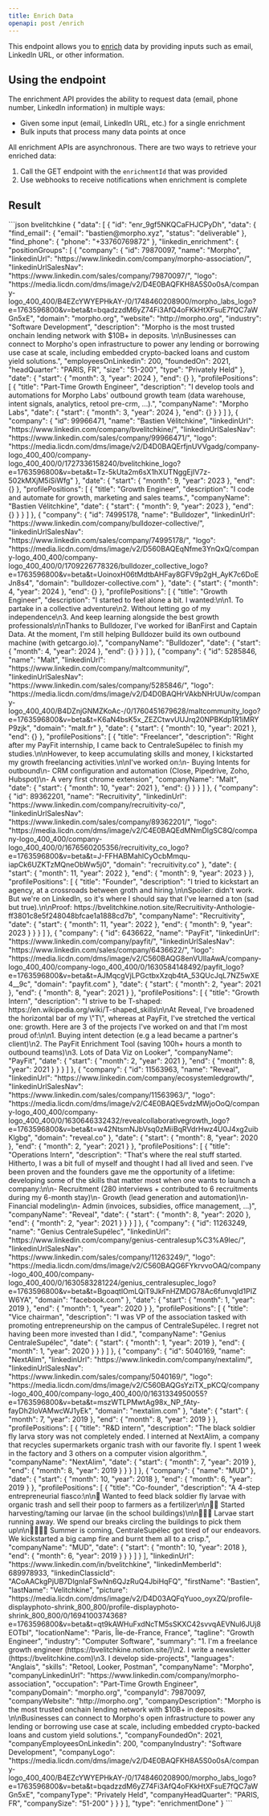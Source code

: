 ```yaml
---
title: Enrich Data
openapi: post /enrich
---
```


This endpoint allows you to [enrich](/api-reference/objects-definitions/enrich) data by providing inputs such as email, LinkedIn URL, or other information.

## Using the endpoint

The enrichment API provides the ability to request data (email, phone number, LinkedIn information) in multiple ways:

- Given some input (email, LinkedIn URL, etc.) for a single enrichment
- Bulk inputs that process many data points at once

All enrichment APIs are asynchronous. There are two ways to retrieve your enriched data:

1. Call the GET endpoint with the `enrichmentId` that was provided
2. Use webhooks to receive notifications when enrichment is complete

## Result

<Accordion title="Sample response">
    ```json bvelitchkine
    {
        "data": [
            {
                "id": "enr_9gf5NKQCaFHJCPyDh",
                "data": {
                    "find_email": {
                    "email": "bastien@morpho.xyz",
                    "status": "deliverable"
                    },
                    "find_phone": {
                    "phone": "+33760769872"
                    },
                    "linkedin_enrichment": {
                    "positionGroups": [
                        {
                        "company": {
                            "id": 79870097,
                            "name": "Morpho",
                            "linkedinUrl": "https://www.linkedin.com/company/morpho-association/",
                            "linkedinUrlSalesNav": "https://www.linkedin.com/sales/company/79870097/",
                            "logo": "https://media.licdn.com/dms/image/v2/D4E0BAQFKH8A5S0o0sA/company-logo_400_400/B4EZcYWYEPHkAY-/0/1748460208900/morpho_labs_logo?e=1763596800&v=beta&t=bqadzzdM6yZ74Fi3AfQ4oFKkHtXFsuE7fQC7aWGn5xE",
                            "domain": "morpho.org",
                            "website": "http://morpho.org",
                            "industry": "Software Development",
                            "description": "Morpho is the most trusted onchain lending network with $10B+ in deposits. \n\nBusinesses can connect to Morpho's open infrastructure to power any lending or borrowing use case at scale, including embedded crypto-backed loans and custom yield solutions.",
                            "employeesOnLinkedin": 200,
                            "foundedOn": 2021,
                            "headQuarter": "PARIS, FR",
                            "size": "51-200",
                            "type": "Privately Held"
                        },
                        "date": {
                            "start": {
                            "month": 3,
                            "year": 2024
                            },
                            "end": {}
                        },
                        "profilePositions": [
                            {
                            "title": "Part-Time Growth Engineer",
                            "description": "I develop tools and automations for Morpho Labs' outbound growth team (data warehouse, intent signals, analytics, retool pre-crm, ...).",
                            "companyName": "Morpho Labs",
                            "date": {
                                "start": {
                                "month": 3,
                                "year": 2024
                                },
                                "end": {}
                            }
                            }
                        ]
                        },
                        {
                        "company": {
                            "id": 99966471,
                            "name": "Bastien Vélitchkine",
                            "linkedinUrl": "https://www.linkedin.com/company/bvelitchkine/",
                            "linkedinUrlSalesNav": "https://www.linkedin.com/sales/company/99966471/",
                            "logo": "https://media.licdn.com/dms/image/v2/D4D0BAQErfjnUVVgadg/company-logo_400_400/company-logo_400_400/0/1727336158240/bvelitchkine_logo?e=1763596800&v=beta&t=Tz-5kUta2m6sX1hXUTNggEjIV7z-502kMXjM5iSiWfg"
                        },
                        "date": {
                            "start": {
                            "month": 9,
                            "year": 2023
                            },
                            "end": {}
                        },
                        "profilePositions": [
                            {
                            "title": "Growth Engineer",
                            "description": "I code and automate for growth, marketing and sales teams.",
                            "companyName": "Bastien Vélitchkine",
                            "date": {
                                "start": {
                                "month": 9,
                                "year": 2023
                                },
                                "end": {}
                            }
                            }
                        ]
                        },
                        {
                        "company": {
                            "id": 74995178,
                            "name": "Bulldozer",
                            "linkedinUrl": "https://www.linkedin.com/company/bulldozer-collective/",
                            "linkedinUrlSalesNav": "https://www.linkedin.com/sales/company/74995178/",
                            "logo": "https://media.licdn.com/dms/image/v2/D560BAQEqNfme3YnQxQ/company-logo_400_400/company-logo_400_400/0/1709226778326/bulldozer_collective_logo?e=1763596800&v=beta&t=UoinoxH06tMdtbAHFay8GFV9p2gH_AyK7c6DoEJn8s4",
                            "domain": "bulldozer-collective.com"
                        },
                        "date": {
                            "start": {
                            "month": 4,
                            "year": 2024
                            },
                            "end": {}
                        },
                        "profilePositions": [
                            {
                            "title": "Growth Engineer",
                            "description": "I started to feel alone a bit. I wanted:\n\n1. To partake in a collective adventure\n2. Without letting go of my independence\n3. And keep learning alongside the best growth professionals\n\nThanks to Bulldozer, I've worked for iBanFirst and Captain Data. At the moment, I'm still helping Bulldozer build its own outbound machine (with getcargo.io).",
                            "companyName": "Bulldozer",
                            "date": {
                                "start": {
                                "month": 4,
                                "year": 2024
                                },
                                "end": {}
                            }
                            }
                        ]
                        },
                        {
                        "company": {
                            "id": 5285846,
                            "name": "Malt",
                            "linkedinUrl": "https://www.linkedin.com/company/maltcommunity/",
                            "linkedinUrlSalesNav": "https://www.linkedin.com/sales/company/5285846/",
                            "logo": "https://media.licdn.com/dms/image/v2/D4D0BAQHrVAkbNHrUUw/company-logo_400_400/B4DZnjGNMZKoAc-/0/1760451679628/maltcommunity_logo?e=1763596800&v=beta&t=K6aN4bsK5x_ZEZCtwvUUJrq20NPBKdp1R1iMRYP9zjk",
                            "domain": "malt.fr"
                        },
                        "date": {
                            "start": {
                            "month": 10,
                            "year": 2021
                            },
                            "end": {}
                        },
                        "profilePositions": [
                            {
                            "title": "Freelancer",
                            "description": "Right after my PayFit internship, I came back to CentraleSupélec to finish my studies.\n\nHowever, to keep accumulating skills and money, I kickstarted my growth freelancing activities.\n\nI've worked on:\n- Buying Intents for outbound\n- CRM configuration and automation (Close, Pipedrive, Zoho, Hubspot)\n- A very first chrome extension",
                            "companyName": "Malt",
                            "date": {
                                "start": {
                                "month": 10,
                                "year": 2021
                                },
                                "end": {}
                            }
                            }
                        ]
                        },
                        {
                        "company": {
                            "id": 89362201,
                            "name": "Recruitivity",
                            "linkedinUrl": "https://www.linkedin.com/company/recruitivity-co/",
                            "linkedinUrlSalesNav": "https://www.linkedin.com/sales/company/89362201/",
                            "logo": "https://media.licdn.com/dms/image/v2/C4E0BAQEdMNmDlgSC8Q/company-logo_400_400/company-logo_400_400/0/1676560205356/recruitivity_co_logo?e=1763596800&v=beta&t=J-FFHABMahlCyOcbMmqu-iapCk6UZKTzMQneObWw5j0",
                            "domain": "recruitivity.co"
                        },
                        "date": {
                            "start": {
                            "month": 11,
                            "year": 2022
                            },
                            "end": {
                            "month": 9,
                            "year": 2023
                            }
                        },
                        "profilePositions": [
                            {
                            "title": "Founder",
                            "description": "I tried to kickstart an agency, at a crossroads between groth and hiring.\n\nSpoiler: didn't work. But we're on LinkedIn, so it's where I should say that I've learned a ton (sad but true).\n\nProof: https://bvelitchkine.notion.site/Recruitivity-Anthologie-ff3801c8e5f248048bfcae1a1888cd7b",
                            "companyName": "Recruitivity",
                            "date": {
                                "start": {
                                "month": 11,
                                "year": 2022
                                },
                                "end": {
                                "month": 9,
                                "year": 2023
                                }
                            }
                            }
                        ]
                        },
                        {
                        "company": {
                            "id": 6436622,
                            "name": "PayFit",
                            "linkedinUrl": "https://www.linkedin.com/company/payfit/",
                            "linkedinUrlSalesNav": "https://www.linkedin.com/sales/company/6436622/",
                            "logo": "https://media.licdn.com/dms/image/v2/C560BAQG8enVUlIaAwA/company-logo_400_400/company-logo_400_400/0/1630584148492/payfit_logo?e=1763596800&v=beta&t=AJMqcgVjLPGctbxXzqb4tA_53QUcJqL7NZ5wXE4__9c",
                            "domain": "payfit.com"
                        },
                        "date": {
                            "start": {
                            "month": 2,
                            "year": 2021
                            },
                            "end": {
                            "month": 8,
                            "year": 2021
                            }
                        },
                        "profilePositions": [
                            {
                            "title": "Growth Intern",
                            "description": "I strive to be T-shaped: https://en.wikipedia.org/wiki/T-shaped_skills\n\nAt Reveal, I've broadened the horizontal bar of my \"T\", whereas at PayFit, I've stretched the vertical one: growth. Here are 3 of the projects I've worked on and that I'm most proud of:\n\n1. Buying intent detection (e.g a lead became a partner's client)\n2. The PayFit Enrichment Tool (saving 100h+ hours a month to outbound teams)\n3. Lots of Data Viz on Looker",
                            "companyName": "PayFit",
                            "date": {
                                "start": {
                                "month": 2,
                                "year": 2021
                                },
                                "end": {
                                "month": 8,
                                "year": 2021
                                }
                            }
                            }
                        ]
                        },
                        {
                        "company": {
                            "id": 11563963,
                            "name": "Reveal",
                            "linkedinUrl": "https://www.linkedin.com/company/ecosystemledgrowth/",
                            "linkedinUrlSalesNav": "https://www.linkedin.com/sales/company/11563963/",
                            "logo": "https://media.licdn.com/dms/image/v2/C4E0BAQE5vdzMWjoOoQ/company-logo_400_400/company-logo_400_400/0/1630646332432/revealcollaborativegrowth_logo?e=1763596800&v=beta&t=w42NtsmNJbVsq0zMiiBqRVdrHwz4U0J4xg2uibKlgbg",
                            "domain": "reveal.co"
                        },
                        "date": {
                            "start": {
                            "month": 8,
                            "year": 2020
                            },
                            "end": {
                            "month": 2,
                            "year": 2021
                            }
                        },
                        "profilePositions": [
                            {
                            "title": "Operations Intern",
                            "description": "That's where the real stuff started. Hitherto, I was a bit full of myself and thought I had all lived and seen. I've been proven and the founders gave me the opportunity of a lifetime: developing some of the skills that matter most when one wants to launch a company:\n\n- Recruitment (280 interviews + contributed to 6 recruitments during my 6-month stay)\n- Growth (lead generation and automation)\n- Financial modeling\n- Admin (invoices, subsidies, office management, ...)",
                            "companyName": "Reveal",
                            "date": {
                                "start": {
                                "month": 8,
                                "year": 2020
                                },
                                "end": {
                                "month": 2,
                                "year": 2021
                                }
                            }
                            }
                        ]
                        },
                        {
                        "company": {
                            "id": 11263249,
                            "name": "Genius CentraleSupélec",
                            "linkedinUrl": "https://www.linkedin.com/company/genius-centralesup%C3%A9lec/",
                            "linkedinUrlSalesNav": "https://www.linkedin.com/sales/company/11263249/",
                            "logo": "https://media.licdn.com/dms/image/v2/C560BAQG6FYkrvvoOAQ/company-logo_400_400/company-logo_400_400/0/1630583281224/genius_centralesuplec_logo?e=1763596800&v=beta&t=BgoaqtlOmLQiT9JkFnHZMDG78Ac6funvqId1PIZW6YA",
                            "domain": "facebook.com"
                        },
                        "date": {
                            "start": {
                            "month": 1,
                            "year": 2019
                            },
                            "end": {
                            "month": 1,
                            "year": 2020
                            }
                        },
                        "profilePositions": [
                            {
                            "title": "Vice chairman",
                            "description": "I was VP of the association tasked with promoting entrepreneurship on the campus of CentraleSupélec. I regret not having been more invested than I did.",
                            "companyName": "Genius CentraleSupélec",
                            "date": {
                                "start": {
                                "month": 1,
                                "year": 2019
                                },
                                "end": {
                                "month": 1,
                                "year": 2020
                                }
                            }
                            }
                        ]
                        },
                        {
                        "company": {
                            "id": 5040169,
                            "name": "NextAlim",
                            "linkedinUrl": "https://www.linkedin.com/company/nextalim/",
                            "linkedinUrlSalesNav": "https://www.linkedin.com/sales/company/5040169/",
                            "logo": "https://media.licdn.com/dms/image/v2/C560BAQGsYziTX_pKCQ/company-logo_400_400/company-logo_400_400/0/1631334950055?e=1763596800&v=beta&t=mszWTLPMwtAg98x_NP_fAty-fayDh2IoVAMwcWJ1yEk",
                            "domain": "nextalim.com"
                        },
                        "date": {
                            "start": {
                            "month": 7,
                            "year": 2019
                            },
                            "end": {
                            "month": 8,
                            "year": 2019
                            }
                        },
                        "profilePositions": [
                            {
                            "title": "R&D intern",
                            "description": "The black soldier fly larva story was not completely ended. I interned at NextAlim, a company that recycles supermarkets organic trash with our favorite fly. I spent 1 week in the factory and 3 others on a computer vision algorithm.",
                            "companyName": "NextAlim",
                            "date": {
                                "start": {
                                "month": 7,
                                "year": 2019
                                },
                                "end": {
                                "month": 8,
                                "year": 2019
                                }
                            }
                            }
                        ]
                        },
                        {
                        "company": {
                            "name": "MUD"
                        },
                        "date": {
                            "start": {
                            "month": 10,
                            "year": 2018
                            },
                            "end": {
                            "month": 6,
                            "year": 2019
                            }
                        },
                        "profilePositions": [
                            {
                            "title": "Co-founder",
                            "description": "A 4-step entrepreneurial fiasco:\n\n🤡 Wanted to feed black soldier fly larvae with organic trash and sell their poop to farmers as a fertilizer\n\n🤡🤡 Started harvesting/taming our larvae (in the school buildings)\n\n🤡🤡🤡 Larvae start running away. We spend our breaks circling the buildings to pick them up\n\n🤡🤡🤡🤡 Summer is coming, CentraleSupélec got tired of our endeavors. We kickstarted a big camp fire and burnt them all to a crisp.",
                            "companyName": "MUD",
                            "date": {
                                "start": {
                                "month": 10,
                                "year": 2018
                                },
                                "end": {
                                "month": 6,
                                "year": 2019
                                }
                            }
                            }
                        ]
                        }
                    ],
                    "linkedinUrl": "https://www.linkedin.com/in/bvelitchkine",
                    "linkedinMemberId": 689978933,
                    "linkedinClassicId": "ACoAACkgPjUB7DlgnIaFSwNn6QJzRuQ4JbiHqFQ",
                    "firstName": "Bastien",
                    "lastName": "Velitchkine",
                    "picture": "https://media.licdn.com/dms/image/v2/D4D03AQFqYuoo_oyxZQ/profile-displayphoto-shrink_800_800/profile-displayphoto-shrink_800_800/0/1694100374368?e=1763596800&v=beta&t=qt9kAWHuFxdNcTM5sSKXC42svvqAEVNul6JUj8EOTbI",
                    "locationName": "Paris, Île-de-France, France",
                    "tagline": "Growth Engineer",
                    "industry": "Computer Software",
                    "summary": "1. I'm a freelance growth engineer (https://bvelitchkine.notion.site/)\n2. I write a newsletter (https://bvelitchkine.com)\n3. I develop side-projects",
                    "languages": "Anglais",
                    "skills": "Retool, Looker, Postman",
                    "companyName": "Morpho",
                    "companyLinkedinUrl": "https://www.linkedin.com/company/morpho-association",
                    "occupation": "Part-Time Growth Engineer",
                    "companyDomain": "morpho.org",
                    "companyId": 79870097,
                    "companyWebsite": "http://morpho.org",
                    "companyDescription": "Morpho is the most trusted onchain lending network with $10B+ in deposits. \n\nBusinesses can connect to Morpho's open infrastructure to power any lending or borrowing use case at scale, including embedded crypto-backed loans and custom yield solutions.",
                    "companyFoundedOn": 2021,
                    "companyEmployeesOnLinkedin": 200,
                    "companyIndustry": "Software Development",
                    "companyLogo": "https://media.licdn.com/dms/image/v2/D4E0BAQFKH8A5S0o0sA/company-logo_400_400/B4EZcYWYEPHkAY-/0/1748460208900/morpho_labs_logo?e=1763596800&v=beta&t=bqadzzdM6yZ74Fi3AfQ4oFKkHtXFsuE7fQC7aWGn5xE",
                    "companyType": "Privately Held",
                    "companyHeadQuarter": "PARIS, FR",
                    "companySize": "51-200"
                    }
                }
            }
        ],
        "type": "enrichmentDone"
    }
    ```
</Accordion>
